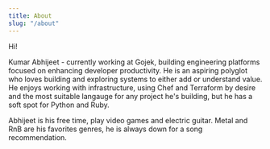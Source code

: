 ```yaml
---
title: About
slug: "/about"
---
```


Hi!

Kumar Abhijeet - currently working at Gojek, building engineering platforms focused on enhancing developer productivity. He is an aspiring polyglot who loves building and exploring systems to either add or understand value. He enjoys working with infrastructure, using Chef and Terraform by desire and the most suitable langauge for any project he's building, but he has a soft spot for Python and Ruby.


Abhijeet is his free time, play video games and electric guitar. Metal and RnB are his favorites genres, he is always down for a song recommendation.